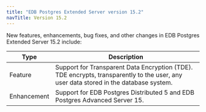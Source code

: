 ```yaml
---
title: "EDB Postgres Extended Server version 15.2"
navTitle: Version 15.2
---
```


New features, enhancements, bug fixes, and other changes in EDB Postgres Extended Server 15.2 include:

|    Type     |                         Description                         |
| ----------- | ----------------------------------------------------------- |
| Feature     | Support for Transparent Data Encryption (TDE). TDE encrypts, transparently to the user, any user data stored in the database system.|
| Enhancement | Support for EDB Postgres Distributed 5 and EDB Postgres Advanced Server 15. |

